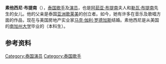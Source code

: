 {{藝人
| 姓名 = 素他西尼·布提南
| 類型 = 女歌手
| 圖片= <!-- 檔案不存在 สุธาสินี พุทธินันทน์.jpg -->
| 外文名 = สุธาสินี พุทธินันทน์
| 外文 = สุธาสินี พุทธินันทน์
| 出生日期 = {{birth_date_and_age|1975|5|1}}
| วันที่เสียชีวิต = 
| 出生地點 = {{flagicon|Thailand}}[[泰国|泰国]][[曼谷|曼谷]]
| 音樂類型 = [[流行|流行]]、[[经典|经典]]
| 職業 = [[歌手|歌手]]、[[演员|演员]]
| 活躍年代 = 2001年至今
}}

'''素他西尼·布提南'''（{{bd|1975年|5月1日}}），[[泰国|泰国]][[歌手|歌手]]及[[演员|演员]]，也是[[阿茹亚·布提南|阿茹亚·布提南]]夫人和[[勒瓦·布提南|勒瓦·布提南]]先生的女儿。他的父亲是泰国[[亚洲歌莱美|亚洲歌莱美]]的创立者。如今，她有许多在音乐及歌唱方面的作品，现在与美国房地产实业家[[马克·伽利·罗德加斯|马克·伽利·罗德加斯]]结婚。素他西尼是从美国的[[南加州大学|南加州大学]]毕业的（本科生）。

== 参考资料 ==
{{Reflist}}

{{Actor-stub}}

[[Category:泰国演员|Category:泰国演员]]
[[Category:泰国歌手|Category:泰国歌手]]